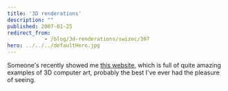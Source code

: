 ```yaml
---
title: '3D renderations'
description: ""
published: 2007-01-25
redirect_from: 
            - /blog/3d-renderations/swizec/307
hero: ../../../defaultHero.jpg
---
```

Someone&#x27;s recently showed me [this website](http://hof.povray.org/), which is full of quite amazing examples of 3D computer art, probably the best I&#x27;ve ever had the pleasure of seeing.